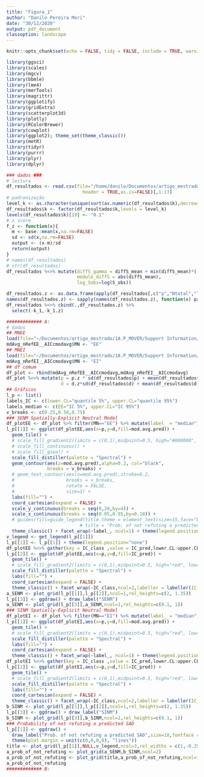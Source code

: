 ```yaml
---
title: "Figura_1"
author: "Danilo Pereira Mori"
date: "30/12/2020"
output: pdf_document
classoption: landscape
---
```


```r
knitr::opts_chunk$set(echo = FALSE, tidy = FALSE, include = TRUE, warning = FALSE,cache = TRUE,message=FALSE,eval=TRUE)
```

```r
library(ggsci)
library(scales)
library(mgcv)
library(bbmle)
library(lme4)
library(merTools)
library(magrittr)
library(ggplotify)
library(gridExtra)
library(scatterplot3d)
library(plotly)
library(RColorBrewer)
library(cowplot)
library(ggplot2); theme_set(theme_classic())
library(metR)
library(tidyr)
library(purrr)
library(plyr)
library(dplyr)
```

```r
### dados ###
# leitura
df_resultados <- read.csv(file="/home/danilo/Documentos/artigo_mestrado/1A.P_MOVER/simulacao_codigos_e_resultados/resultados/df_resultados.csv",
                            header = TRUE,as.is=FALSE)[,1:13]
# padronização
level_k <- as.character(unique(sort(as.numeric(df_resultados$k),decreasing = TRUE)))
df_resultados$k <- factor(df_resultados$k,levels = level_k)
levels(df_resultados$k)[19] <- "0.1"
# z score
f_z <- function(x){
  m <- base::mean(x,na.rm=FALSE)
  sd <- sd(x,na.rm=FALSE)
  output <- (x-m)/sd
  return(output)
} 
# names(df_resultados)
# str(df_resultados)
df_resultados %<>% mutate(diffS_gamma = diffS_mean + min(diffS_mean)*(-1) + 0.01,
                          modulo_diffS = abs(diffS_mean),
                          log_Sobs=log(S_obs))

df_resultados.z <- as.data.frame(apply(df_resultados[,c("p","Ntotal","log_Sobs","k_1","d_Lplot","d","modulo_diffS")],2,f_z))
names(df_resultados.z) <- sapply(names(df_resultados.z), function(x) paste0(x,".z"))
df_resultados %<>% cbind(.,df_resultados.z) %>% 
  select(-k_1,-k_1.z)
```


```r
############# A: 
# dados
## MNEE
load(file="~/Documentos/artigo_mestrado/1A.P_MOVER/Support Information/mdAvg_nRefEE__AICcmodavg.Rdata")
mdAvg_nRefEE__AICcmodavg$MN <- "EE"
## MNEI
load(file="~/Documentos/artigo_mestrado/1A.P_MOVER/Support Information/mdAvg_nRefEI__AICcmodavg.Rdata")
mdAvg_nRefEI__AICcmodavg$MN <- "EI"
## df comum
df_plot <- rbind(mdAvg_nRefEE__AICcmodavg,mdAvg_nRefEI__AICcmodavg)
df_plot %<>% mutate(p = p.z * sd(df_resultados$p) + mean(df_resultados$p),
                    d = d.z*sd(df_resultados$d) + mean(df_resultados$d))
## Gráficos
l_p <- list()
labels_IC <- c(lower.CL="quantile 5%", upper.CL="quantile 95%")
labels_median <- c(EE="IC 5%", upper.CL="IC 95%")
v_breaks <- c(0.25,0.50,0.75)
### SENM Spatially-Explicit Neutral Model
df_plotEE <- df_plot %>% filter(MN=="EE") %>% mutate(label_ = "median")
l_p[[1]] <- ggplot(df_plotEE,aes(x=p,y=d,fill=mod.avg.pred)) +
  geom_tile() +
  # scale_fill_gradient2(limits = c(0,1),midpoint=0.5, high="#800000", low="#000080",mid="#7CFC00") +
  # scale_fill_continuous() +
  # scale_fill_gsea() +
  scale_fill_distiller(palette = "Spectral") +
  geom_contour(aes(z=mod.avg.pred),alpha=0.2, col="black",
               breaks = v_breaks) +
  # geom_text_contour(aes(z=mod.avg.pred),stroke=0.2,
  #                   breaks = v_breaks,
  #                   rotate = FALSE,
  #                   size=3) +
  labs(fill="") +
  coord_cartesian(expand = FALSE) +
  scale_y_continuous(breaks = seq(0,20,by=4)) +
  scale_x_continuous(breaks = seq(0.05,0.95,by=0.10)) +
  # guides(fill=guide_legend(title.theme = element_text(size=15,face="bold"),
                           # title = "Prob. of not refuting a predicted SAD")) +
  theme_classic() + facet_wrap(~label_, ncol=1) + theme(legend.position = "bottom")
v_legend <- get_legend(l_p[[1]])
l_p[[1]] <- l_p[[1]] + theme(legend.position="none")
df_plotEE %<>% gather(key = IC_class ,value = IC_pred,lower.CL:upper.CL)
l_p[[2]] <- ggplot(df_plotEE,aes(x=p,y=d,fill=IC_pred)) +
  geom_tile() +
  # scale_fill_gradient2(limits = c(0,1),midpoint=0.5, high="red", low="blue",mid="black") +
  scale_fill_distiller(palette = "Spectral") +
  labs(fill="") +
  coord_cartesian(expand = FALSE) +
  theme_classic() + facet_wrap(~IC_class,ncol=2,labeller = labeller(IC_class = labels_IC)) + theme(legend.position="none")
a_SENM <- plot_grid(l_p[[1]],l_p[[2]],ncol=1,rel_heights=c(2, 1.35))
l_p[[3]] <- ggdraw() + draw_label("SENM")
a_SENM <- plot_grid(l_p[[3]],a_SENM,ncol=1,rel_heights=c(0.1, 1))
### SINM Spatially-Explicit Neutral Model
df_plotEI <- df_plot %>% filter(MN=="EI") %>% mutate(label_ = "median")
l_p[[1]] <- ggplot(df_plotEI,aes(x=p,y=d,fill=mod.avg.pred)) +
  geom_tile() +
  # scale_fill_gradient2(limits = c(0,1),midpoint=0.5, high="red", low="blue",mid="black") +
  scale_fill_distiller(palette = "Spectral") +
  labs(fill="") +
  coord_cartesian(expand = FALSE) +
  theme_classic() + facet_wrap(~label_, ncol=1) + theme(legend.position="none")
df_plotEI %<>% gather(key = IC_class ,value = IC_pred,lower.CL:upper.CL)
l_p[[2]] <- ggplot(df_plotEI,aes(x=p,y=d,fill=IC_pred)) +
  geom_tile() +
  # scale_fill_gradient2(limits = c(0,1),midpoint=0.5, high="red", low="blue",mid="green") +
  scale_fill_distiller(palette = "Spectral") +
  labs(fill="") +
  coord_cartesian(expand = FALSE) +
  theme_classic() + facet_wrap(~IC_class,ncol=2,labeller = labeller(IC_class = labels_IC)) + theme(legend.position="none")
b_SINM <- plot_grid(l_p[[1]],l_p[[2]],ncol=1,rel_heights=c(2, 1.35))
l_p[[3]] <- ggdraw() + draw_label("SINM")
b_SINM <- plot_grid(l_p[[3]],b_SINM,ncol=1,rel_heights=c(0.1, 1))
### Probability of not refuting a predicted SAD
l_p[[1]] <- ggdraw() + 
  draw_label("Prob. of not refuting a predicted SAD",size=18,fontface ="bold") + 
  theme(plot.margin = unit(c(0,0,0,0), "lines"))
title <- plot_grid(l_p[[1]],NULL,v_legend,ncol=3,rel_widths = c(1,-0.25,0.50))
a_prob_of_not_refuting <- plot_grid(a_SENM,b_SINM,ncol=2)
a_prob_of_not_refuting <- plot_grid(title,a_prob_of_not_refuting,ncol=1,rel_heights = c(0.15,1))
a_prob_of_not_refuting
############# B:

```

